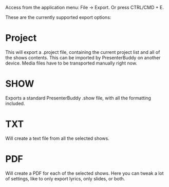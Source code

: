 Access from the application menu: File -> Export. Or press CTRL/CMD + E.

These are the currently supported export options:

# Project
This will export a .project file, containing the current project list and all of the shows contents. This can be imported by PresenterBuddy on another device. Media files have to be transported manually right now.

# SHOW
Exports a standard PresenterBuddy .show file, with all the formatting included.

# TXT
Will create a text file from all the selected shows.

# PDF
Will create a PDF for each of the selected shows. Here you can tweak a lot of settings, like to only export lyrics, only slides, or both.

